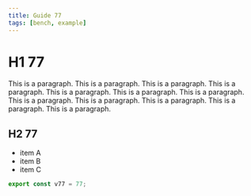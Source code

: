 ```yaml
---
title: Guide 77
tags: [bench, example]
---
```


# H1 77

This is a paragraph. This is a paragraph. This is a paragraph. This is a paragraph. This is a paragraph. This is a paragraph. This is a paragraph. This is a paragraph. This is a paragraph. This is a paragraph. This is a paragraph. This is a paragraph. 

## H2 77

- item A
- item B
- item C

```ts
export const v77 = 77;
```